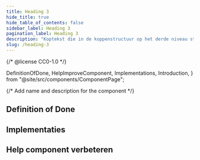 ```yaml
---
title: Heading 3
hide_title: true
hide_table_of_contents: false
sidebar_label: Heading 3
pagination_label: Heading 3
description: "Koptekst die in de koppenstructuur op het derde niveau staat."
slug: /heading-3
---
```


{/* @license CC0-1.0 */}

  DefinitionOfDone,
  HelpImproveComponent,
  Implementations,
  Introduction,
} from "@site/src/components/ComponentPage";

{/* Add name and description for the component */}


<Introduction component={component} headingLevel={1} description={description} />

## Definition of Done

<DefinitionOfDone component={component} headingLevel={3} />

## Implementaties

<Implementations component={component} headingLevel={3} />

## Help component verbeteren

<HelpImproveComponent component={component} headingLevel={3} />
